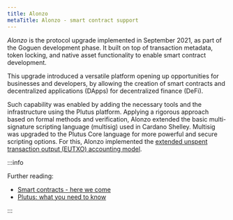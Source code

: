```yaml
---
title: Alonzo
metaTitle: Alonzo - smart contract support
---
```


*Alonzo* is the protocol upgrade implemented in September 2021, as part of the Goguen development phase. It built on top of transaction metadata, token locking, and native asset functionality to enable smart contract development.

This upgrade introduced a versatile platform opening up opportunities for businesses and developers, by allowing the creation of smart contracts and decentralized applications (DApps) for decentralized finance (DeFi).

Such capability was enabled by adding the necessary tools and the infrastructure using the Plutus platform. Applying a rigorous approach based on formal methods and verification, Alonzo extended the basic multi-signature scripting language (multisig) used in Cardano Shelley. Multisig was upgraded to the Plutus Core language for more powerful and secure scripting options. For this, Alonzo implemented the [extended unspent transaction output (EUTXO) accounting model](https://iohk.io/en/blog/posts/2021/03/12/cardanos-extended-utxo-accounting-model-part-2/).

:::info

Further reading:
-   [Smart contracts - here we come](https://iohk.io/en/blog/posts/2021/04/08/smart-contracts-%E2%80%93-here-we-come/)
-   [Plutus: what you need to know](https://iohk.io/en/blog/posts/2021/04/13/plutus-what-you-need-to-know/)

:::
